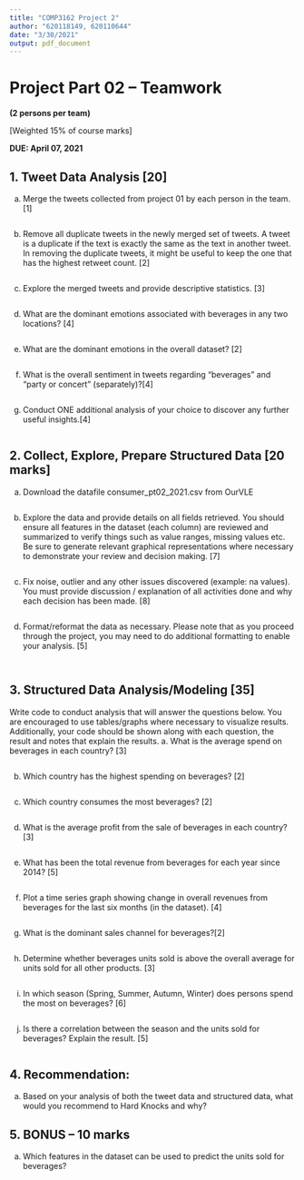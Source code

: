```yaml
---
title: "COMP3162 Project 2"
author: "620118149, 620110644"
date: "3/30/2021"
output: pdf_document
---
```


# Project Part 02 – Teamwork

**(2 persons per team)**

[Weighted 15% of course marks]

**DUE: April 07, 2021**


## 1. Tweet Data Analysis [20]

a. Merge the tweets collected from project 01 by each person in the team. [1]
```r

```



b. Remove all duplicate tweets in the newly merged set of tweets. A tweet is a duplicate if the text is exactly the same as the text in another tweet. In removing the duplicate tweets, it might be useful to keep the one that has the highest retweet count. [2]
```r

```



c. Explore the merged tweets and provide descriptive statistics. [3]
```r

```



d. What are the dominant emotions associated with beverages in any two locations? [4]
```r

```



e. What are the dominant emotions in the overall dataset? [2]
```r

```



f. What is the overall sentiment in tweets regarding “beverages” and “party or concert” (separately)?[4]
```r

```



g. Conduct ONE additional analysis of your choice to discover any further useful insights.[4]
```r

```



## 2. Collect, Explore, Prepare Structured Data [20 marks]

a. Download the datafile consumer_pt02_2021.csv from OurVLE
```r

```



b. Explore the data and provide details on all fields retrieved. You should ensure all features in the dataset (each column) are reviewed and summarized to verify things such as value ranges, missing values etc. Be sure to generate relevant graphical representations where necessary to demonstrate your review and decision making. [7]
```r

```




c. Fix noise, outlier and any other issues discovered (example: na values). You must provide discussion / explanation of all activities done and why each decision has been made. [8]
```r

```



d. Format/reformat the data as necessary. Please note that as you proceed through the project, you may need to do additional formatting to enable your analysis. [5]

```r
```


```r
```



## 3. Structured Data Analysis/Modeling [35]

Write code to conduct analysis that will answer the questions below. You are encouraged to use tables/graphs where necessary to visualize results. Additionally, your code should be shown along with each question, the result and notes that explain the results.
a. What is the average spend on beverages in each country? [3]
```r

```



b. Which country has the highest spending on beverages? [2]
```r

```



c. Which country consumes the most beverages? [2]
```r

```



d. What is the average profit from the sale of beverages in each country? [3]
```r

```



e. What has been the total revenue from beverages for each year since 2014? [5]
```r

```




f. Plot a time series graph showing change in overall revenues from beverages for the last six months (in the dataset). [4]
```r

```




g. What is the dominant sales channel for beverages?[2]
```r

```



h. Determine whether beverages units sold is above the overall average for units sold for all other products. [3]
```r

```




i. In which season (Spring, Summer, Autumn, Winter) does persons spend the most on beverages? [6]
```r

```




j. Is there a correlation between the season and the units sold for beverages? Explain the result. [5]
```r

```


## 4. Recommendation:

a. Based on your analysis of both the tweet data and structured data, what would you recommend to Hard Knocks and why?




## 5. BONUS – 10 marks

a. Which features in the dataset can be used to predict the units sold for beverages?































